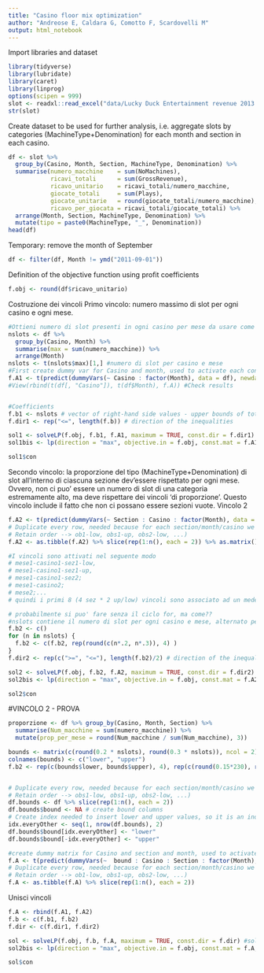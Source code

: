 ```yaml
---
title: "Casino floor mix optimization"
author: "Andreose E, Caldara G, Comotto F, Scardovelli M"
output: html_notebook
---
```


Import libraries and dataset
```r
library(tidyverse)
library(lubridate)
library(caret)
library(linprog)
options(scipen = 999)
slot <- readxl::read_excel("data/Lucky Duck Entertainment revenue 2013.xls", na = c(".", "NA", "NaN"))
str(slot)
```

Create dataset to be used for further analysis, i.e. aggregate slots by categories (MachineType+Denomination) for each month and section in each casino.
```r
df <- slot %>%
  group_by(Casino, Month, Section, MachineType, Denomination) %>%
  summarise(numero_macchine    = sum(NoMachines),
            ricavi_totali      = sum(GrossRevenue),
            ricavo_unitario    = ricavi_totali/numero_macchine,
            giocate_totali     = sum(Plays),
            giocate_unitarie   = round(giocate_totali/numero_macchine),
            ricavo_per_giocata = ricavi_totali/giocate_totali) %>%
  arrange(Month, Section, MachineType, Denomination) %>%
  mutate(tipo = paste0(MachineType, "_", Denomination)) 
head(df)
```

Temporary: remove the month of September
```r
df <- filter(df, Month != ymd("2011-09-01"))
```

Definition of the objective function using profit coefficients
```r
f.obj <- round(df$ricavo_unitario)
```

Costruzione dei vincoli
Primo vincolo: numero massimo di slot per ogni casino e ogni mese. 
```r
#Ottieni numero di slot presenti in ogni casino per mese da usare come upper bound
nslots <- df %>%
  group_by(Casino, Month) %>%
  summarise(max = sum(numero_macchine)) %>%
  arrange(Month)
nslots <- t(nslots$max)[1,] #numero di slot per casino e mese
#First create dummy var for Casino and month, used to activate each constraint depending on the casino and month
f.A1 <- t(predict(dummyVars(~ Casino : factor(Month), data = df), newdata = df))
#View(rbind(t(df[, "Casino"]), t(df$Month), f.A)) #Check results


#Coefficients
f.b1 <- nslots # vector of right-hand side values - upper bounds of total number of slots per month
f.dir1 <- rep("<=", length(f.b)) # direction of the inequalities

sol1 <- solveLP(f.obj, f.b1, f.A1, maximum = TRUE, const.dir = f.dir1) #solver 
sol1bis <- lp(direction = "max", objective.in = f.obj, const.mat = f.A1, const.dir = f.dir1, const.rhs = f.b1)

sol1$con
```

Secondo vincolo: la proporzione del tipo (MachineType+Denomination) di slot all'interno di ciascuna sezione dev'essere rispettato per ogni mese. Ovvero, non ci puo' essere un numero di slot di una categoria estremamente alto, ma deve rispettare dei vincoli 'di proporzione'.
Questo vincolo include il fatto che non ci possano essere sezioni vuote.
Vincolo 2
```r
f.A2 <- t(predict(dummyVars(~ Section : Casino : factor(Month), data = df), newdata = df))
# Duplicate every row, needed because for each section/month/casino we need a lower and upper bound. 
# Retain order --> ob1-low, obs1-up, obs2-low, ...)
f.A2 <- as.tibble(f.A2) %>% slice(rep(1:n(), each = 2)) %>% as.matrix()

#I vincoli sono attivati nel seguente modo 
# mese1-casino1-sez1-low,
# mese1-casino1-sez1-up,
# mese1-casino1-sez2;
# mese1-casino2;
# mese2;...
# quindi i primi 8 (4 sez * 2 up/low) vincoli sono associato ad un medesimo upper e lower bound, legato al primo valore di nslots.

# probabilmente si puo' fare senza il ciclo for, ma come??
#nslots contiene il numero di slot per ogni casino e mese, alternato per casino (mese1 casino1, mese1 casino2, mese2 casino1, ...)
f.b2 <- c()
for (n in nslots) {
  f.b2 <- c(f.b2, rep(round(c(n*.2, n*.3)), 4) )
}
f.dir2 <- rep(c(">=", "<="), length(f.b2)/2) # direction of the inequalities

sol2 <- solveLP(f.obj, f.b2, f.A2, maximum = TRUE, const.dir = f.dir2) #solver 
sol2bis <- lp(direction = "max", objective.in = f.obj, const.mat = f.A2, const.dir = f.dir2, const.rhs = f.b2)

sol2$con
```
#VINCOLO 2 - PROVA
```r
proporzione <- df %>% group_by(Casino, Month, Section) %>%
  summarise(Num_macchine = sum(numero_macchine)) %>%
  mutate(prop_per_mese = round(Num_macchine / sum(Num_macchine), 3))

bounds <- matrix(c(round(0.2 * nslots), round(0.3 * nslots)), ncol = 2)
colnames(bounds) <- c("lower", "upper")
f.b2 <- rep(c(bounds$lower, bounds$upper), 4), rep(c(round(0.15*230), round(0.35*230)), 4))


# Duplicate every row, needed because for each section/month/casino we need a lower and upper bound. 
# Retain order --> obs1-low, obs1-up, obs2-low, ...)
df.bounds <- df %>% slice(rep(1:n(), each = 2))
df.bounds$bound <- NA # create bound columns
# Create index needed to insert lower and upper values, so it is an index that selects every other row
idx.everyOther <- seq(1, nrow(df.bounds), 2)
df.bounds$bound[idx.everyOther] <- "lower"
df.bounds$bound[-idx.everyOther] <- "upper"

#create dummy matrix for Casino and section and month, used to activate each constraint (retaining the same order as the df is important)
f.A <- t(predict(dummyVars(~  bound : Casino : Section : factor(Month), data = df.bounds), newdata = df.bounds))
# Duplicate every row, needed because for each section/month/casino we need a lower and upper bound. 
# Retain order --> ob1-low, obs1-up, obs2-low, ...)
f.A <- as.tibble(f.A) %>% slice(rep(1:n(), each = 2))

```

Unisci vincoli
```r
f.A <- rbind(f.A1, f.A2)
f.b <- c(f.b1, f.b2)
f.dir <- c(f.dir1, f.dir2)

sol <- solveLP(f.obj, f.b, f.A, maximum = TRUE, const.dir = f.dir) #solver 
sol2bis <- lp(direction = "max", objective.in = f.obj, const.mat = f.A, const.dir = f.dir, const.rhs = f.b)

sol$con
```

